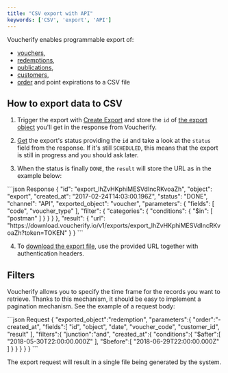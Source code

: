 ```yaml
---
title: "CSV export with API"
keywords: ['CSV', 'export', 'API']
---
```


Voucherify enables programmable export of:
- [vouchers](/api-reference/vouchers/get-voucher),
- [redemptions](/api-reference/redemptions/get-redemption),
- [publications](/api-reference/publications/list-publications),
- [customers](/api-reference/customers/get-customer),
- [order](/api-reference/orders/get-order) and point expirations to a CSV file

## How to export data to CSV

1. Trigger the export with [Create Export](/api-reference/exports/create-export) and store the `id` of [the export object](/api-reference/exports/get-export) you'll get in the response from Voucherify.

2. [Get](/api-reference/exports/get-export) the export's status providing the `id` and take a look at the `status` field from the response. If it's still `SCHEDULED`, this means that the export is still in progress and you should ask later.

3. When the status is finally `DONE`, the `result` will store the URL as in the example below:

<CodeGroup>
  ```json Response
  {
    "id": "export_lhZvHKphiMESVdIncRKvoaZh",
    "object": "export",
    "created_at": "2017-02-24T14:03:00.196Z",
    "status": "DONE",
    "channel": "API",
    "exported_object": "voucher",
    "parameters": {
      "fields": [
        "code",
        "voucher_type"
      ],
      "filter": {
        "categories": {
          "conditions": {
            "$in": [
              "postman"
            ]
          }
        }
      }
    },
    "result": {
      "url": "https://download.voucherify.io/v1/exports/export_lhZvHKphiMESVdIncRKvoaZh?token=TOKEN"
    }
  }
  ```
</CodeGroup>

4. To [download the export file](/api-reference/exports/download-export), use the provided URL together with authentication headers.

## Filters

Voucherify allows you to specify the time frame for the records you want to retrieve. Thanks to this mechanism, it should be easy to implement a pagination mechanism. See the example of a request body:

<CodeGroup>
  ```json Request
  {
     "exported_object":"redemption",
     "parameters":{
        "order":"-created_at",
        "fields":[
           "id",
           "object",
           "date",
           "voucher_code",
           "customer_id",
           "result"
        ],
        "filters":{
           "junction":"and",
           "created_at":{
              "conditions":{
                 "$after":[
                    "2018-05-30T22:00:00.000Z"
                 ],
                 "$before":[
                    "2018-06-29T22:00:00.000Z"
                 ]
              }
           }
        }
     }
  }
  ```
</CodeGroup>

The export request will result in a single file being generated by the system.